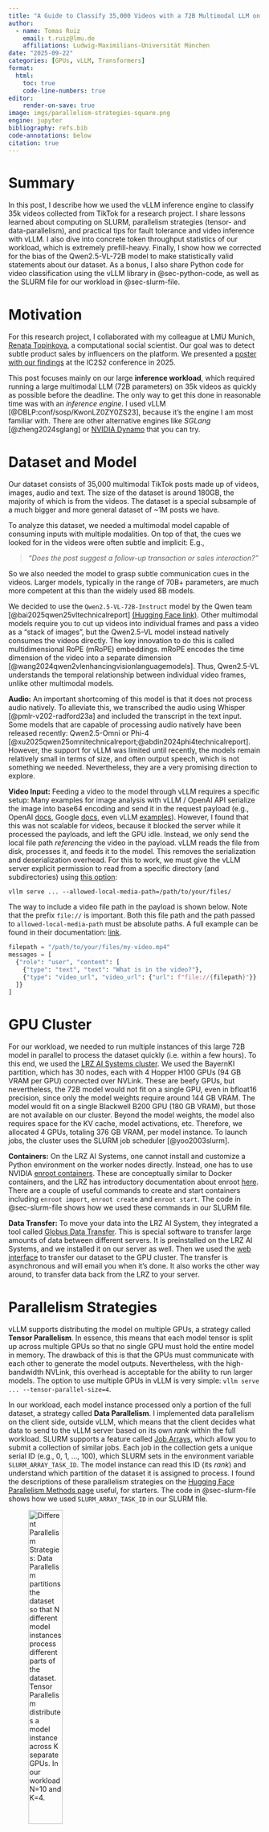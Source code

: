 ```yaml
---
title: "A Guide to Classify 35,000 Videos with a 72B Multimodal LLM on the vLLM Engine"
author:
  - name: Tomas Ruiz
    email: t.ruiz@lmu.de
    affiliations: Ludwig-Maximilians-Universität München
date: "2025-09-22"
categories: [GPUs, vLLM, Transformers]
format:
  html:
    toc: true
    code-line-numbers: true
editor:
    render-on-save: true
image: imgs/parallelism-strategies-square.png
engine: jupyter
bibliography: refs.bib
code-annotations: below
citation: true
---
```


# Summary

In this post, I describe how we used the vLLM inference engine to classify 35k videos collected from TikTok for a research project.
I share lessons learned about computing on SLURM, parallelism strategies (tensor- and data-parallelism), and practical tips for fault tolerance and video inference with vLLM.
I also dive into concrete token throughput statistics of our workload, which is extremely prefill-heavy.
Finally, I show how we corrected for the bias of the Qwen2.5-VL-72B model to make statistically valid statements about our dataset.
As a bonus, I also share Python code for video classification using the vLLM library in @sec-python-code, 
as well as the SLURM file for our workload in @sec-slurm-file.

# Motivation

For this research project, I collaborated with my colleague at LMU Munich, [Renata Topinkova](https://renatatopinkova.github.io/), a computational social scientist.
Our goal was to detect subtle product sales by influencers on the platform. We presented a [poster with our findings](./other-files/poster_ic2s2_25.pdf) at the IC2S2 conference in 2025.

This post focuses mainly on our large **inference workload**, which required running a large multimodal LLM (72B parameters) on 35k videos as quickly as possible before the deadline.
The only way to get this done in reasonable time was with an _inference engine_. I used vLLM [@DBLP:conf/sosp/KwonLZ0ZY0ZS23], because it's the engine I am most familiar with.
There are other alternative engines like _SGLang_ [@zheng2024sglang] or [NVIDIA Dynamo](https://github.com/ai-dynamo/dynamo) that you can try.

# Dataset and Model
Our dataset consists of 35,000 multimodal TikTok posts made up of videos, images, audio and text.
The size of the dataset is around 180GB, the majority of which is from the videos.
The dataset is a special subsample of a much bigger and more general dataset of ~1M posts we have.

To analyze this dataset, we needed a multimodal model capable of consuming inputs with multiple modalities.
On top of that, the cues we looked for in the videos were often subtle and implicit: E.g.,

> _"Does the post suggest a follow-up transaction or sales interaction?"_

So we also needed the model to grasp subtle communication cues in the videos.
Larger models, typically in the range of 70B+ parameters, are much more competent at this than the widely used 8B models.

We decided to use the `Qwen2.5-VL-72B-Instruct` model by the Qwen team [@bai2025qwen25vltechnicalreport] [(Hugging Face link)](https://huggingface.co/Qwen/Qwen2.5-VL-72B-Instruct).
Other multimodal models require you to cut up videos into individual frames and pass a video as a "stack of images", but the Qwen2.5-VL model instead natively consumes the videos directly.
The key innovation to do this is called multidimensional RoPE (mRoPE) embeddings.
mRoPE encodes the time dimension of the video into a separate dimension [@wang2024qwen2vlenhancingvisionlanguagemodels].
Thus, Qwen2.5-VL understands the temporal relationship between individual video frames, unlike other multimodal models.

**Audio:** An important shortcoming of this model is that it does not process audio natively.
To alleviate this, we transcribed the audio using Whisper [@pmlr-v202-radford23a] and included the transcript in the text input.
Some models that are capable of processing audio natively have been released recently: Qwen2.5-Omni or Phi-4 [@xu2025qwen25omnitechnicalreport;@abdin2024phi4technicalreport].
However, the support for vLLM was limited until recently, the models remain relatively small in terms of size, and often output speech, which is not something we needed.
Nevertheless, they are a very promising direction to explore.

**Video Input:** Feeding a video to the model through vLLM requires a specific setup:
Many examples for image analysis with vLLM / OpenAI API serialize the image into base64 encoding and send it in the request payload (e.g., OpenAI [docs](https://platform.openai.com/docs/guides/images-vision?api-mode=chat&format=base64-encoded#analyze-images), Google [docs](https://ai.google.dev/gemini-api/docs/video-understanding), even vLLM [examples](https://docs.vllm.ai/en/stable/examples/online_serving/openai_chat_completion_client_for_multimodal.html)).
However, I found that this was not scalable for videos, because it blocked the server while it processed the payloads, and left the GPU idle.
Instead, we only send the local file path _referencing_ the video in the payload.
vLLM reads the file from disk, processes it, and feeds it to the model.
This removes the serialization and deserialization overhead.
For this to work, we must give the vLLM server explicit permission to read from a specific directory (and subdirectories) using [this option](https://docs.vllm.ai/en/latest/configuration/engine_args.html#-allowed-local-media-path): 

```shell
vllm serve ... --allowed-local-media-path=/path/to/your/files/
``` 
The way to include a video file path in the payload is shown below. Note that the prefix `file://` is important. Both this file path and the path passed to `allowed-local-media-path` must be absolute paths. A full example can be found in their documentation: [link](https://github.com/QwenLM/Qwen3-VL/blob/6e98a0a62bce167c5802ae6f5f95fcd97d2634cf/README.md?plain=1#L286).
```python
filepath = "/path/to/your/files/my-video.mp4"
messages = [
  {"role": "user", "content": [
    {"type": "text", "text": "What is in the video?"},
    {"type": "video_url", "video_url": {"url": f"file://{filepath}"}}
  ]}
]
```

# GPU Cluster

For our workload, we needed to run multiple instances of this large 72B model in parallel to process the dataset quickly (i.e. within a few hours).
To this end, we used the [LRZ AI Systems cluster](https://doku.lrz.de/lrz-ai-systems-11484278.html).
We used the BayernKI partition, which has 30 nodes, each with 4 Hopper H100 GPUs (94 GB VRAM per GPU) connected over NVLink.
These are beefy GPUs, but nevertheless, the 72B model would not fit on a single GPU, even in bfloat16 precision, since only the model weights require around 144 GB VRAM.
The model would fit on a single Blackwell B200 GPU (180 GB VRAM), but those are not available on our cluster.
Beyond the model weights, the model also requires space for the KV cache, model activations, etc.
Therefore, we allocated 4 GPUs, totaling 376 GB VRAM, per model instance.
To launch jobs, the cluster uses the SLURM job scheduler [@yoo2003slurm].

**Containers:** On the LRZ AI Systems, one cannot install and customize a Python environment on the worker nodes directly.
Instead, one has to use NVIDIA [enroot containers](https://github.com/NVIDIA/enroot).
These are conceptually similar to Docker containers, and the LRZ has introductory documentation about enroot [here](https://doku.lrz.de/4-1-enroot-introduction-1895502566.html).
There are a couple of useful commands to create and start containers including `enroot import`, `enroot create` and `enroot start`.
The code in @sec-slurm-file shows how we used these commands in our SLURM file.

**Data Transfer:** To move your data into the LRZ AI System, they integrated a tool called [Globus Data Transfer](https://doku.lrz.de/dss-how-globus-data-transfer-and-globus-sharing-for-dss-works-11484489.html).
This is special software to transfer large amounts of data between different servers.
It is preinstalled on the LRZ AI Systems, and we installed it on our server as well.
Then we used the [web interface](https://app.globus.org/) to transfer our dataset to the GPU cluster.
The transfer is asynchronous and will email you when it's done.
It also works the other way around, to transfer data back from the LRZ to your server.

# Parallelism Strategies
vLLM supports distributing the model on multiple GPUs, a strategy called **Tensor Parallelism**.
In essence, this means that each model tensor is split up across multiple GPUs so that no single GPU must hold the entire model in memory.
The drawback of this is that the GPUs must communicate with each other to generate the model outputs.
Nevertheless, with the high-bandwidth NVLink, this overhead is acceptable for the ability to run larger models.
The option to use multiple GPUs in vLLM is very simple: `vllm serve ... --tensor-parallel-size=4`.

In our workload, each model instance processed only a portion of the full dataset, a strategy called **Data Parallelism**.
I implemented data parallelism on the client side, outside vLLM,
which means that the client decides what data to send to the vLLM server based on its own _rank_ within the full workload.
SLURM supports a feature called [Job Arrays](https://slurm.schedmd.com/job_array.html), which allow you to submit a collection of similar jobs.
Each job in the collection gets a unique serial ID (e.g., 0, 1, ..., 100), which SLURM sets in the environment variable `SLURM_ARRAY_TASK_ID`.
The model instance can read this ID (its _rank_) and understand which partition of the dataset it is assigned to process.
I found the descriptions of these parallelism strategies on the [Hugging Face Parallelism Methods page](https://huggingface.co/docs/transformers/main/perf_train_gpu_many) useful, for starters.
The code in @sec-slurm-file shows how we used `SLURM_ARRAY_TASK_ID` in our SLURM file.


![Different Parallelism Strategies: Data Parallelism partitions the dataset so that $N$ different model instances process different parts of the dataset. Tensor Parallelism distributes a model instance across $K$ separate GPUs. In our workload $N=10$ and $K=4$.](imgs/parallelism-strategies.png){width="40%" text-align="left" fig-alt="Different Parallelism Strategies" .lightbox}

# Fault Tolerance
The vLLM library supports different inference modes:
It is possible to use _batch processing_, which takes a batch of requests at once, processes them
and returns the results.
Alternatively, it's possible to spin up an inference server behind an OpenAI-compatible API,
which takes requests _asynchronously_, and returns the results individually as they become available.
For our large workload, we expected the batch processing to be more efficient, but at the time of writing,
the batch processing code **blocked** until all requests were completed before returning.
If any error occurred during processing, the entire batch would fail, and failures were more common than one would expect:
e.g., an exception was raised mid-workload because a long video did not fit in the context window.

Therefore, I opted for the asynchronous inference mode, which offered better **fault tolerance**.
As soon as a request completed, we dumped its result to a file with JSON-lines format.
If the workload failed halfway, we still had all previous results on disk.
If a single request failed (e.g. video too long), it was also logged to the results file.
This approach made it possible to restart a failed workload later, by determining which requests were still missing from the results file.
The JSON-lines file format allows for efficient append-only incremental writes, but is not a very efficient data format for downstream use, because it takes up a lot of disk space and is slow to read.
Therefore, once result files were complete, we converted them to the [Parquet format](https://github.com/apache/parquet-format), which has great lossless compression and is super fast to read.

Sending thousands of multimodal requests to the server **concurrently** choked it, because the server accepted all requests and started processing all videos (e.g., loading from disk), but neglected to generate tokens.
On top of this, processing too many concurrent requests filled up the KV cache very quickly.
You could observe this in the vLLM logs: the KV cache utilization spiked to 100% and stayed there for most of the workload.
To cope with this, the server evicted blocks from the KV cache, and put most requests back in the queue, where they effectively sat idle.
To prevent this situation, I implemented a client-side throttling mechanism, which limited the number of requests sent to the server at the same time.
We set 16 concurrent requests for Qwen2.5-VL-72B.
Getting this to work properly with Python's `asyncio` library and correct timeouts was tricky, but now you can just [copy the code from my repo](https://github.com/tomasruizt/llm_app/blob/8e122aed8f81880c4299416ffacc562c4b5f150f/llmlib/llmlib/openai/openai_completion.py#L174) or use the Python code from @sec-python-code directly.

## Preventing Clashes
Multiple model instances might be co-located on the same node, e.g., an 8 GPU node can host 2×4 GPU jobs. To prevent the jobs from clashing over the same vLLM port, we set different ports for each model instance based on its rank (`SLURM_ARRAY_TASK_ID`).
We also gave each model instance a unique enroot container name based on the `SLURM_ARRAY_TASK_ID`, to prevent co-located jobs from clashing over the same container name.
Also, we deleted the created enroot container after the job finished.
To diagnose the failure of an individual job task within a job array, it's useful to pipe `stderr` and `stdout` of each job task to different files, as shown in lines 5 and 6 of our SLURM file in @sec-slurm-file. 
It's possible to restart individual job tasks within a job array with SLURM: `sbatch <slurm-file> --array=<failed-task-id>`.

# Prefill-Decode Ratio

We processed over 552 million input tokens, and generated over 9 million output tokens.
Per request, we processed 15.8k input tokens and produced over 250 output tokens, on average.
The ratio of input tokens to output tokens is very skewed (61 to 1).
It means that most compute in our workload was not spent decoding long answers, but rather processing the many input tokens.
The workload is therefore called "prefill-heavy".
This contrasts to "decode-heavy" workloads, like those involved in solving mathematical problems that generate a long answer including reasoning.
The prefill step is generally speaking compute-bound rather than memory-bound, so our workload likely exploits the full compute capacity of the GPUs.
@fig-input-tokens and @fig-output-tokens show the distribution of input and output tokens for the entire workload.

![**Distribution of Input Tokens**. The distribution is skewed to the left, and most requests required between 5k and 20k input tokens. There were a few outliers with as much as 123k input tokens.](imgs/input_tokens.png){width="80%" text-align="left" fig-alt="Number of input tokens" .lightbox #fig-input-tokens}

![**Distribution of Output Tokens**. It's important to note that the x-scale is _100 times smaller_ than for input tokens. Most requests produced between 50 and 600 output tokens. The bimodal shape is likely caused by our prompt, which instructed the model to respond to follow-up questions only in specific cases.](imgs/output_tokens.png){width="80%" text-align="left" fig-alt="Number of output tokens" .lightbox #fig-output-tokens}

# Throughput Stats

I estimated from the logs that the **throughput** per model instance was ~2.95 seconds per request (~3 for simplicity).
Dividing the ~15k input tokens and ~250 output tokens per request gives a throughput of ~5k input tokens and ~83 output tokens per second per model instance (≈5,080 tokens/s total throughput).

This is a high throughput compared to other benchmarks:
The vLLM documentation reports a [synthetic benchmark](https://docs.vllm.ai/projects/recipes/en/latest/Qwen/Qwen2.5-VL.html#qwen25vl-72b-benchmark-on-random-synthetic-dataset) with a ratio of ~9:1 input tokens per output token,
which achieves a lower throughput of 1461 tokens/s.
The higher throughput of our workload might be just because we use better GPUs (H100s vs A100s).
NVIDIA has also reported [performance benchmarks](https://docs.nvidia.com/nim/benchmarking/llm/latest/performance.html#llama-3-3-70b-instruct-results) for the similarly-sized model Llama-3.3-70b-instruct running on 4 H100 GPUs and their [NIM](https://docs.nvidia.com/nim/large-language-models/latest/getting-started.html) inference framework.
However, the peak throughputs reported by NVIDIA vary _a lot_ depending not only on the ratio of input to output tokens, but also the total number of tokens per request, with throughput peaks ranging from 349 to 6085 tokens/s (I report their best results in @tbl-throughput-stats).
The throughput we achieved is competitive without being "too good to be true" 🚀.

| Benchmark | Model | In. Toks | Out. Toks | Tok. Ratio | GPUs | Throughput $\uparrow$|
|----|----|---|---|---|----|----|
| NVIDIA NIM | Llama-3.3-70b | 1000 | 1000 | 1:1 | 4 H100 80GB | **6085 tok/s** |
| Ours (Videos) | Qwen2.5-VL-72B | 15000 | 250 | 61:1 | 4 H100 96GB | 5020 tok/s |
| vLLM (Synthetic) | Qwen2.5-VL-72B | 8000 | 900 | 9:1 | 4 A100 80GB | 1461 tok/s |

: **Throughput Comparison.** All benchmarks use instruct models. Input and output tokens are per request. The token ratio tells if the workload is prefill- or decode-heavy. The NVIDIA numbers are the most optimistic from their benchmarks. {#tbl-throughput-stats}

All benchmarks used different GPUs. I searched for the difference between the H100 80GB and the H100 96GB GPUs, and found [this comparison](https://www.ionos.com/digitalguide/server/know-how/nvidia-h100/) which says the former card has more bfloat16 compute power (1979 vs 1671 TFLOPS), while the latter has higher memory bandwidth (3.9 vs 3.35 TB/s), so it's not clear if they either one is better.

# Costs

In terms of total runtime, the workload required 3s/post * 35k posts = 105k s $\approx$ 29hr running a single model instance (4 GPUs).
The cost of renting an equivalent H100 GPU on [Runpod.io](https://www.runpod.io/) is $3.07/hr per GPU (as of 2025-09-24).
The total cost of the workload would be $3.07 * 4 GPUs * 29hr = $356.12 (not a very expensive workload).
Nevertheless, this does not include the time spent setting up the workload, debugging failures, and tweaking parameters, which required running at least one model instance (~$12/hr).

![**H100 NVL Rent Cost.** The cost shown is per GPU per hour. The workload required 4 GPUs per model instance for 29 hours.](imgs/h100-nvl-cost-per-hour.png){width="60%" fig-alt="H100 NVL Renting Costs" .lightbox #fig-h100-nvl-cost-per-hour}

# Results

In terms of social science, we found interesting results, e.g., that a lot of posts promoted a product (42%), and that the most common product sold was dietary supplements (16%).
For quality control, we compared the Qwen labels with human labels in a random subset of ~150 posts on a specific product detection question:

> _"Does the post mention a product or service that is being offered, promoted, or recommended? Answer with 'yes' or 'no'."_

On this subset, we also used Gemini-2.5-Pro for classification, intended as an upper performance reference.
We compared both models in terms of precision, recall, and F1 scores in @tbl-model-comparison. 
In plain words, the table shows that Qwen was too strict about what constitutes a product mention, while Gemini was too lax, but achieved a better balance.

| Model | Precision | Recall | F1 Score |
|----|----|----|----|
| Qwen2.5-VL-72B | **0.90** | 0.69 | 0.78 |
| Gemini-2.5-Pro | 0.81 | **0.98** | **0.89** |

: **Model Comparison.** Gemini outperformed Qwen in recall, and in F1, but Qwen had higher precision. {#tbl-model-comparison}

**Correcting for AI Bias:** 
The numbers showed that both models had a bias in a specific direction that needed to be corrected to answer a question like the following: 

>_"If humans were to label all 35k posts, what fraction would they label as mentioning a product?"_

It's possible to combine the few human labels with the thousands of structurally biased AI labels to answer this question.
We followed a method described in _Confidence-Driven Inference_ by @gligoric-etal-2025-unconfident (also [presented](https://sites.google.com/view/ic2s2-bridging-human/home) in IC2S2).
When computing an average using the combined human and AI labels, the method weights the AI labels with a weight $\lambda \in [0,1]$.
The weight is 0 when the AI labels are completely uncorrelated to the human labels, and 1 when they are completely correlated.
This method allowed us to correct the Qwen model bias in our estimates, and also to make statements about confidence intervals like the following:

> _"The percentage of the 35k posts mentioning a product is ~53%, with the 95% confidence interval being 47% to 59%."_

The confidence intervals are useful for hypothesis testing, and for making statements about statistical significance.
More details in our [IC2S2 poster](./other-files/poster_ic2s2_25.pdf).

# Conclusion
I showed a practical recipe to classify a dataset of 35,000 videos with a 72B parameter model.
We went over the infrastructure needed in terms of GPUs, tensor- and data-parallelism strategies, SLURM commands, concrete precautions for fault tolerance, and tips on video inference with vLLM.
Our workload was a prefill-heavy workload, and I showed how the throughput we achieved is competitive with existing benchmarks by NVIDIA and vLLM.
Finally, I explained how to use thousands of potentially biased AI labels to make statistically valid arguments.
I hope this guide is useful to other researchers aiming to analyze large video datasets with multimodal LLMs that require multiple GPUs.

**Outlook:** In the future, I hope to scale this pipeline to 1M videos and push the throughput limits with quantization methods and speculative decoding.
Testing audio-capable models is also high on my agenda.
If you are interested in collaborating on large-scale inference, reach out to me! 🚀

# SLURM File {#sec-slurm-file}
Below is a GitHub Gist of the SLURM file to submit our workload on the LRZ AI Systems.
It shows how to request multiple GPUs, configure SLURM job arrays, set vLLM ports, and set up and tear down the enroot container, etc.
Unlike the Python code, this will not run without the dataset, but it shows the general workflow.

<script src="https://gist.github.com/tomasruizt/6b48b51c343b48ee2f1a3ebb9a6ea129.js"></script>

# Python Code {#sec-python-code}
The code below shows how to use Python to (1) start up the vLLM server, and (2) send
concurrent requests to the server. It uses a library I wrote for this purpose: [GitHub/tomasruizt/llm_app](https://github.com/tomasruizt/llm_app). The snippet below is in the repo's `examples/` directory.

<script src="https://emgithub.com/embed-v2.js?target=https%3A%2F%2Fgithub.com%2Ftomasruizt%2Fllm_app%2Fblob%2Fmain%2Fexamples%2Fvllm-video-inference.py&style=github&type=code&showBorder=on&showLineNumbers=on&showFileMeta=on&showFullPath=on&showCopy=on"></script>

# References
<!-- 
What to write about
✅ The model, how many GPUs are needed (Tensor Parallelism)
✅ that we transcribe using whisper
✅ How I split the dataset (Data Parallelism)
✅ The LRZ, what GPUs and nodes are available
   ✅ how these are connected to each other
✅ SLURM, how array jobs work
  ✅ preventing port clashes
✅ The posts are multimodal: videos, imgs, text
✅ Incremental progress by splitting requests from backend server
✅ Client-side throttling, since different models have different reqs

✅ How much storage is 35k videos in TB
✅ Write about enroot containers
✅ make a picture display tensor parallelism & data parallelism
✅ Include a snippet about how to use your llm_app library.
Results: 
  ✅ How many tokens did we process?
  ✅How many posts actually promote a product?
  ✅How long did it take to process the dataset?
-->
